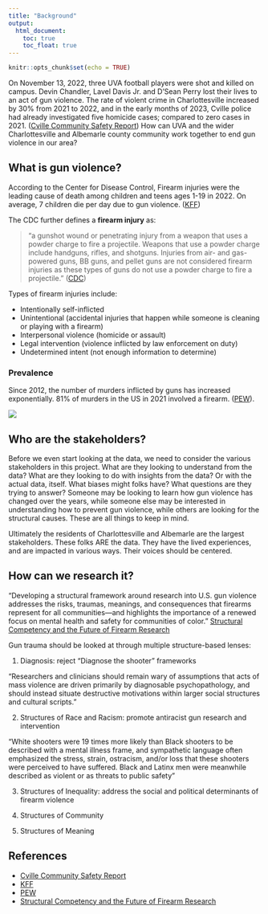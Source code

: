 ```yaml
---
title: "Background"
output: 
  html_document:
    toc: true
    toc_float: true
---
```


```r
knitr::opts_chunk$set(echo = TRUE)
```

On November 13, 2022, three UVA football players were shot and killed on campus. Devin Chandler, Lavel Davis Jr. and D’Sean Perry lost their lives to an act of gun violence. The rate of violent crime in Charlottesville increased by 30% from 2021 to 2022, and in the early months of 2023, Cville police had already investigated five homicide cases; compared to zero cases in 2021.  ([Cville Community Safety Report](https://prescouncil.president.virginia.edu/sites/g/files/jsddwu616/files/2024-01/Final%20Community%20Safety%20Working%20Group%20Report_24.pdf)) How can UVA and the wider Charlottesville and Albemarle county community work together to end gun violence in our area? 

## What is gun violence?

According to the Center for Disease Control, Firearm injuries were the leading cause of death among children and teens ages 1-19 in 2022. On average, 7 children die per day due to gun violence. ([KFF](https://www.kff.org/mental-health/issue-brief/the-impact-of-gun-violence-on-children-and-adolescents))

The CDC further defines a <b>firearm injury</b> as:

> "a gunshot wound or penetrating injury from a weapon that uses a powder charge to fire a projectile. Weapons that use a powder charge include handguns, rifles, and shotguns. Injuries from air- and gas-powered guns, BB guns, and pellet guns are not considered firearm injuries as these types of guns do not use a powder charge to fire a projectile." ([CDC](https://www.cdc.gov/violenceprevention/firearms/fastfact.html))

Types of firearm injuries include:

-   Intentionally self-inflicted
-   Unintentional (accidental injuries that happen while someone is cleaning or playing with a firearm)
-   Interpersonal violence (homicide or assault)
-   Legal intervention (violence inflicted by law enforcement on duty)
-   Undetermined intent (not enough information to determine)

### Prevalence

Since 2012, the number of murders inflicted by guns has increased exponentially. 81% of murders in the US in 2021 involved a firearm. ([PEW](https://www.pewresearch.org/short-reads/2023/04/26/what-the-data-says-about-gun-deaths-in-the-u-s/)).

<a href="https://www.pewresearch.org/short-reads/2023/04/26/what-the-data-says-about-gun-deaths-in-the-u-s/ft_23-04-20_gundeathsupdate_2/"><img src="https://www.pewresearch.org/wp-content/uploads/2023/04/FT_23.04.20_GunDeathsUpdate_2.png?w=640"/></a>


## Who are the stakeholders? 

Before we even start looking at the data, we need to consider the various stakeholders in this project. What are they looking to understand from the data? What are they looking to do with insights from the data? Or with the actual data, itself. What biases might folks have? What questions are they trying to answer? Someone may be looking to learn how gun violence has changed over the years, while someone else may be interested in understanding how to prevent gun violence, while others are looking for the structural causes. These are all things to keep in mind. 

Ultimately the residents of Charlottesville and Albemarle are the largest stakeholders. These folks ARE the data. They have the lived experiences, and are impacted in various ways. Their voices should be centered. 


## How can we research it?

"Developing a structural framework around research into U.S. gun violence addresses the risks, traumas, meanings, and consequences that firearms represent for all communities—and highlights the importance of a renewed focus on mental health and safety for communities of color." [Structural Competency and the Future of Firearm Research](https://www.sciencedirect.com/science/article/pii/S0277953621002112)

Gun trauma should be looked at through multiple structure-based lenses:

1. Diagnosis: reject “Diagnose the shooter” frameworks

  "Researchers and clinicians should remain wary of assumptions that acts of mass violence are driven primarily by diagnosable psychopathology, and should instead situate destructive motivations within larger social structures and cultural scripts."
  
2. Structures of Race and Racism:  promote antiracist gun research and intervention

"White shooters were 19 times more likely than Black shooters to be described with a mental illness frame, and sympathetic language often emphasized the stress, strain, ostracism, and/or loss that these shooters were perceived to have suffered. Black and Latinx men were meanwhile described as violent or as threats to public safety"

3. Structures of Inequality: address the social and political determinants of firearm violence

4. Structures of Community 

5. Structures of Meaning 

## References

-   [Cville Community Safety Report](https://prescouncil.president.virginia.edu/sites/g/files/jsddwu616/files/2024-01/Final%20Community%20Safety%20Working%20Group%20Report_24.pdf)
-   [KFF](https://www.kff.org/mental-health/issue-brief/the-impact-of-gun-violence-on-children-and-adolescents)
-   [PEW](https://www.pewresearch.org/short-reads/2023/04/26/what-the-data-says-about-gun-deaths-in-the-u-s/)
-   [Structural Competency and the Future of Firearm Research](https://www.sciencedirect.com/science/article/pii/S0277953621002112)



